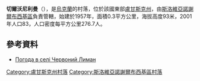 {{coord|48|37|18|N|38|44|46|E|scale:100000|display=title}}

'''切爾沃尼利曼'''（{{lang-uk|Червоний Лиман}}），是[[烏克蘭|烏克蘭]]的村落，位於該國東部[[盧甘斯克州|盧甘斯克州]]，由[[斯洛維亞諾謝爾布西基區|斯洛維亞諾謝爾布西基區]]負責管轄，始建於1957年，面積0.3平方公里，海拔高度93米，2001年人口83，人口密度每平方公里276.7人。

==參考資料==
* [http://weather.in.ua/ua/lyganskaja/28069 Погода в селі Червоний Лиман] {{Wayback|url=http://weather.in.ua/ua/lyganskaja/28069 |date=20200716074506 }}

{{DEFAULTSORT:Червоний Лиман}}
[[Category:盧甘斯克州村落|Category:盧甘斯克州村落]]
[[Category:斯洛維亞諾謝爾布西基區村落|Category:斯洛維亞諾謝爾布西基區村落]]


{{Luhansk-geo-stub}}